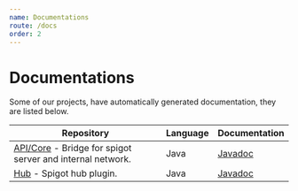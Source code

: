 ```yaml
---
name: Documentations
route: /docs
order: 2
---
```


# Documentations

Some of our projects, have automatically generated documentation, they are listed below.


| Repository                                                                                           | Language | Documentation                                                                     |
|------------------------------------------------------------------------------------------------------|----------|-----------------------------------------------------------------------------------|
| [API/Core](https://github.com/islands-wars/islands) - Bridge for spigot server and internal network. | Java     | [Javadoc](http://islands.devdocs.islandswars.fr/index.html?overview-summary.html) |
| [Hub](https://github.com/islands-wars/hub) - Spigot hub plugin.                                      | Java     | [Javadoc](http://hub.devdocs.islandswars.fr/index.html?overview-summary.html)     |

